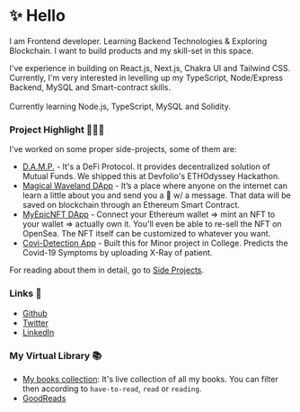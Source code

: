 # ✨ Hello

I am Frontend developer. Learning Backend Technologies & Exploring Blockchain. I want to build products and my skill-set in this space.

I've experience in building on React.js, Next.js, Chakra UI and Tailwind CSS.
Currently, I'm very interested in levelling up my TypeScript, Node/Express Backend, MySQL and Smart-contract skills.<br></br>
Currently learning Node.js, TypeScript, MySQL and Solidity.

### Project Highlight 👨🏻‍💻    
I've worked on some proper side-projects, some of them are:

- [D.A.M.P.](https://devfolio.co/submissions/damp-dd4c) - It's a DeFi Protocol. It provides decentralized solution of Mutual Funds. We shipped this at Devfolio's ETHOdyssey Hackathon. 
- [Magical Waveland DApp](https://waveland.vercel.app/) -  It’s a place where anyone on the internet can learn a little about you and send you a 👋 w/ a message. That data will be saved on blockchain through an Ethereum Smart Contract.
- [MyEpicNFT DApp](https://github.com/sarthakvdev/MyEpicNFT) - Connect your Ethereum wallet => mint an NFT to your wallet => actually own it. You'll even be able to re-sell the NFT on OpenSea. The NFT itself can be customized to whatever you want.
- [Covi-Detection App](https://github.com/ris3abh/Covid_19) - Built this for Minor project in College. Predicts the Covid-19 Symptoms by uploading X-Ray of patient.

For reading about them in detail, go to [Side Projects](/about/side-projects).

### Links 🔗
- [Github](https://github.com/sarthakvdev)
- [Twitter](https://twitter.com/srthkv)
- [LinkedIn](https://linkedin.com/in/sarthakv)

### My Virtual Library 📚
- [My books collection](https://www.notion.so/lightbing/Library-f286c66e03a441179ef80ad8be43f796): It's live collection of all my books. You can filter then according to `have-to-read`, `read`  or `reading`.
- [GoodReads](https://www.goodreads.com/user/show/83877949-sarthak)
